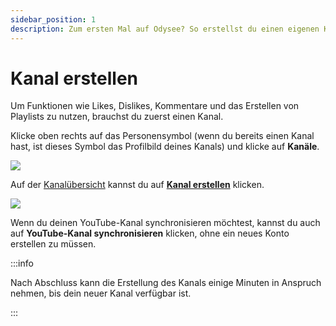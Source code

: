 ---
sidebar_position: 1
description: Zum ersten Mal auf Odysee? So erstellst du einen eigenen Kanal.
---

# Kanal erstellen

Um Funktionen wie Likes, Dislikes, Kommentare und das Erstellen von Playlists zu nutzen, brauchst du zuerst einen Kanal.

Klicke oben rechts auf das Personensymbol (wenn du bereits einen Kanal hast, ist dieses Symbol das Profilbild deines Kanals) und klicke auf **Kanäle**.

![](https://i.imgur.com/KB8nfF3.png)

Auf der [Kanalübersicht](https://odysee.com/$/channels) kannst du auf **[Kanal erstellen](https://odysee.com/$/channel/new)** klicken.

![](https://i.imgur.com/sq7vGiG.png)

Wenn du deinen YouTube-Kanal synchronisieren möchtest, kannst du auch auf **YouTube-Kanal synchronisieren** klicken, ohne ein neues Konto erstellen zu müssen.

:::info

Nach Abschluss kann die Erstellung des Kanals einige Minuten in Anspruch nehmen, bis dein neuer Kanal verfügbar ist.

:::
